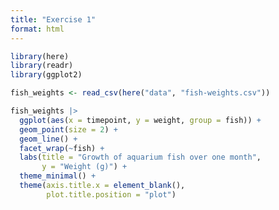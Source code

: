 ```yaml
---
title: "Exercise 1"
format: html
---
```


```r
library(here)
library(readr)
library(ggplot2)
```

```r
fish_weights <- read_csv(here("data", "fish-weights.csv"))
```

```r
fish_weights |>
  ggplot(aes(x = timepoint, y = weight, group = fish)) +
  geom_point(size = 2) +
  geom_line() +
  facet_wrap(~fish) +
  labs(title = "Growth of aquarium fish over one month",
       y = "Weight (g)") +
  theme_minimal() +
  theme(axis.title.x = element_blank(),
        plot.title.position = "plot")
``` 

